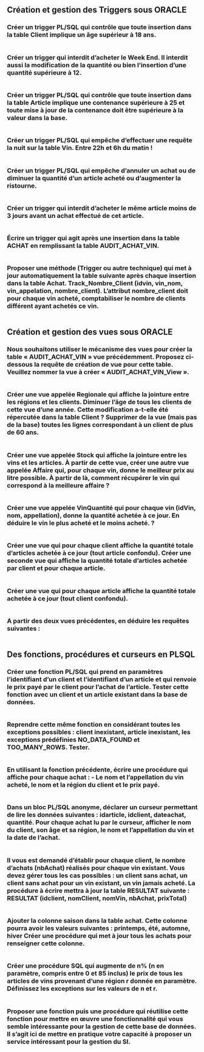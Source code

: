 ## Création et gestion des Triggers sous ORACLE

### Créer un trigger PL/SQL qui contrôle que toute insertion dans la table Client implique un âge supérieur à 18 ans.

```.sql
```

### Créer un trigger qui interdit d’acheter le Week End. Il interdit aussi la modification de la quantité ou bien l’insertion d’une quantité supérieure à 12. 

```.sql
```

### Créer un trigger PL/SQL qui contrôle que toute insertion dans la table Article implique une contenance supérieure à 25 et toute mise à jour de la contenance doit être supérieure à la valeur dans la base. 

```.sql
```

### Créer un trigger PL/SQL qui empêche d’effectuer une requête la nuit sur la table Vin. Entre 22h et 6h du matin !

```.sql
```

### Créer un trigger PL/SQL qui empêche d’annuler un achat ou de diminuer la quantité d’un article acheté ou d’augmenter la ristourne. 

```.sql
```

### Créer un trigger qui interdit d’acheter le même article moins de 3 jours avant un achat effectué de cet article. 

```.sql
```

### Écrire un trigger qui agit après une insertion dans la table ACHAT en remplissant la table AUDIT_ACHAT_VIN.

```.sql
```

### Proposer une méthode (Trigger ou autre technique) qui met à jour automatiquement la table suivante après chaque insertion dans la table Achat. **Track_Nombre_Client (idvin, vin_nom, vin_appelation, nombre_client)**. L’attribut **nombre_client** doit pour chaque vin acheté, comptabiliser le nombre de clients différent ayant achetés ce vin.

```.sql
```

## Création et gestion des vues sous ORACLE

### Nous souhaitons utiliser le mécanisme des vues pour créer la table « **AUDIT_ACHAT_VIN** » vue précédemment. Proposez ci-dessous la requête de création de vue pour cette table. Veuillez nommer la vue à créer « **AUDIT_ACHAT_VIN_View** ». 

```.sql
```

### Créer une vue appelée Regionale qui affiche la jointure entre les régions et les clients. Diminuer l'âge de tous les clients de cette vue d'une année. Cette modification a-t-elle été répercutée dans la table Client ? Supprimer de la vue (mais pas de la base) toutes les lignes correspondant à un client de plus de 60 ans.

```.sql
```

### Créer une vue appelée Stock qui affiche la jointure entre les vins et les articles. À partir de cette vue, créer une autre vue appelée Affaire qui, pour chaque vin, donne le meilleur prix au litre possible. À partir de là, comment récupérer le vin qui correspond à la meilleure affaire ?

```.sql
```

### Créer une vue appelée VinQuantité qui pour chaque vin (idVin, nom, appellation), donne la quantité achetée à ce jour. En déduire le vin le plus acheté et le moins acheté. ?

```.sql
```

### Créer une vue qui pour chaque client affiche la quantité totale d’articles achetée à ce jour (tout article confondu). Créer une seconde vue qui affiche la quantité totale d’articles achetée par client et pour chaque article.

```.sql
```

### Créer une vue qui pour chaque article affiche la quantité totale achetée à ce jour (tout client confondu). 

```.sql
```

### A partir des deux vues précédentes, en déduire les requêtes suivantes :

```.sql
```

## Des fonctions, procédures et curseurs en PLSQL

### Créer une fonction PL/SQL qui prend en paramètres l’identifiant d’un client et l’identifiant d’un article et qui renvoie le prix payé par le client pour l’achat de l’article. Tester cette fonction avec un client et un article existant dans la base de données.

```.sql
```

### Reprendre cette même fonction en considérant toutes les exceptions possibles : client inexistant, article inexistant, les exceptions prédéfinies NO_DATA_FOUND et TOO_MANY_ROWS. Tester.

```.sql
```

### En utilisant la fonction précédente, écrire une procédure qui affiche pour chaque achat : - Le nom et l’appellation du vin acheté, le nom et la région du client et le prix payé.

```.sql
```

### Dans un bloc PL/SQL anonyme, déclarer un curseur permettant de lire les données suivantes : idarticle, idclient, dateachat, quantité. Pour chaque achat lu par le curseur, afficher le nom du client, son âge et sa région, le nom et l’appellation du vin et la date de l’achat.

```.sql
```

### Il vous est demandé d’établir pour chaque client, le nombre d’achats (nbAchat) réalisés pour chaque vin existant. Vous devez gérer tous les cas possibles : un client sans achat, un client sans achat pour un vin existant, un vin jamais acheté. La procédure à écrire mettra à jour la table RESULTAT suivante : **RESULTAT (idclient, nomClient, nomVin, nbAchat, prixTotal)**

```.sql
```

### Ajouter la colonne saison dans la table achat. Cette colonne pourra avoir les valeurs suivantes : printemps, été, automne, hiver Créer une procédure qui met à jour tous les achats pour renseigner cette colonne. 

```.sql
```

### Créer une procédure SQL qui augmente de n% (n en paramètre, compris entre 0 et 85 inclus) le prix de tous les articles de vins provenant d’une région r donnée en paramètre. Définissez les exceptions sur les valeurs de n et r.

```.sql
```

### Proposer une fonction puis une procédure qui réutilise cette fonction pour mettre en œuvre une fonctionnalité qui vous semble intéressante pour la gestion de cette base de données. Il s’agit ici de mettre en pratique votre capacité à proposer un service intéressant pour la gestion du SI. 

```.sql
```